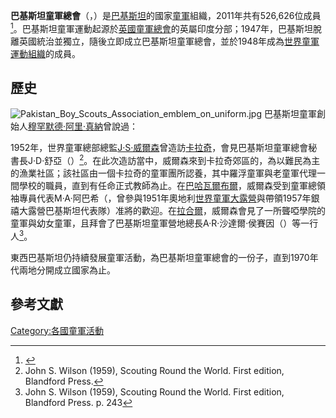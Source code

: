 {{infobox WorldScouting
| type            = organization
| image           = Pakistan Boy Scouts Association.png
| caption         = 
| name            = 巴基斯坦童軍總會
| name1           = {{lang-ur|پاکستان بوائے اسکا وٹ ایسوسی ایشن}}
| headquarters    = [[巴基斯坦|巴基斯坦]][[伊斯蘭馬巴德|伊斯蘭馬巴德]]<br />花園大道薩姆布爾公園<br />郵政信箱1792號
| country         = [[巴基斯坦|巴基斯坦]]
| f-date          = 1947年
| award-for       = 巴基斯坦童軍榮譽總領袖<br />{{le|阿迦·拉菲克·艾哈邁德·可汗法官|Justice Agha Rafiq Ahmed Khan}}
| members         = 526,626人
| chiefscouttitle = 總領袖
| chiefscout      = [[馬姆努恩·侯賽因|馬姆努恩·侯賽因]]
| owner           = 
| website         = {{URL|http://www.scouts.pk/}}
| affiliation     = [[世界童軍運動組織|世界童軍運動組織]]
| pattern_head    = barehead
| color_head      = 
| pattern_body    = shirt long sleeves
| color_body      = D2B48C
| pattern_legs    = trousers
| color_legs      = D2B48C
}}
'''巴基斯坦童軍總會'''（{{lang-en|Pakistan Boy Scouts Association, PBSA}}，{{lang-ur|پاکستان بوائے اسکا وٹ ایسوسی ایشن}}）是[[巴基斯坦|巴基斯坦]]的國家[[童軍|童軍]]組織，2011年共有526,626位成員<ref name="Census_2010">{{cite web|title=Triennal review: Census as at 1 December 2010|url=http://scout.org/en/content/download/22261/199900/file/Census.pdf|publisher=World Organization of the Scout Movement|accessdate=2011-01-13|deadurl=yes|archiveurl=https://www.webcitation.org/6AJxh3uLm?url=http://scout.org/en/content/download/22261/199900/file/Census.pdf|archivedate=2012年8月31日}}</ref>。巴基斯坦童軍運動起源於[[英國童軍總會|英國童軍總會]]的英屬印度分部；1947年，巴基斯坦脫離英國統治並獨立，隨後立即成立巴基斯坦童軍總會，並於1948年成為[[世界童軍運動組織|世界童軍運動組織]]的成員。

==歷史==
[[File:Pakistan_Boy_Scouts_Association_emblem_on_uniform.jpg|thumbnail]]
巴基斯坦童軍創始人[[穆罕默德·阿里·真納|穆罕默德·阿里·真納]]曾說過：
{{quotation|童軍活動在青少年能發揮非常重要的作用，用以形成他們的性格，促進他們的體格、心智與精神上的發展，以及使他們有良好的紀律，成為有用的公民。我們生活在一個遠離完美的世界。雖然文明進步了，但很不幸地，叢林法則仍盛行於這個世界。強者被認為正確、強大，因而不可避免地會剝削弱者。對權力的自我適應、貪婪與想望，會左右著個人的行為，如同國家的作為。}}

1952年，世界童軍總部總監[[J·S·威爾森|J·S·威爾森]]曾造訪[[卡拉奇|卡拉奇]]，會見巴基斯坦童軍總會秘書長J·D·舒亞（{{lang|en|J. D. Shuja}}）<ref>John S. Wilson (1959), Scouting Round the World. First edition, Blandford Press.</ref>。在此次造訪當中，威爾森來到卡拉奇郊區的{{le|比希島|Bhit Island}}，為以難民為主的漁業社區；該社區由一個卡拉奇的童軍團所認養，其中羅浮童軍與老童軍代理一間學校的職員，直到有任命正式教師為止。在[[巴哈瓦爾布爾|巴哈瓦爾布爾]]，威爾森受到童軍總領袖專員代表M·A·阿巴希（{{lang|en|M. A. Abbasi}}，曾參與1951年奧地利[[世界童軍大露營|世界童軍大露營]]與帶領1957年銀禧大露營巴基斯坦代表隊）准將的歡迎。在[[拉合爾|拉合爾]]，威爾森會見了一所聾啞學院的童軍與幼女童軍，且拜會了巴基斯坦童軍營地總長A·R·沙達爾·侯賽因（{{lang|en|A. R. Sardar Hussain}}）等一行人<ref>John S. Wilson (1959), Scouting Round the World. First edition, Blandford Press. p. 243</ref>。

東西巴基斯坦仍持續發展童軍活動，為巴基斯坦童軍總會的一份子，直到1970年代兩地分開成立國家為止。

==參考文獻==
{{reflist}}

{{世界童軍運動組織亞太區}}

[[Category:各國童軍活動|Category:各國童軍活動]]